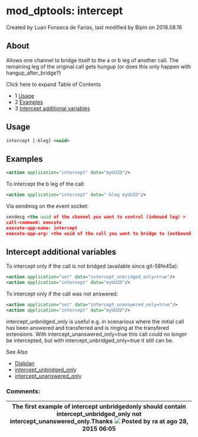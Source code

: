 
# mod_dptools: intercept 

 Created by  Luan Fonseca de Farias, last modified by  Bipin on 2018.08.16

## About

Allows one channel to bridge itself to the a or b leg of another call. The remaining leg of the original call gets hungup (or does this only happen with hangup\_after\_bridge?)

Click here to expand Table of Contents

* 1 [Usage](#-freeswitch--mod_dptools-intercept-)
* 2 [Examples](#examples)
* 3 [Intercept additional variables](#intercept-additional-variables)

## Usage

```xml
intercept [-bleg] <uuid>
```

## Examples

```xml
<action application="intercept" data="myUUID"/>
```

To intercept the b leg of the call:

```xml
<action application="intercept" data="-bleg myUUID"/> 
```

Via sendmsg on the event socket:

```xml
sendmsg <the uuid of the channel you want to control (inbound leg) >
call-command: execute
execute-app-name: intercept
execute-app-arg: <the uuid of the call you want to bridge to (outbound leg)
```

## Intercept additional variables

To intercept only if the call is not bridged (available since git-58fe45a):

```xml
<action application="set" data="intercept_unbridged_only=true"/>
<action application="intercept" data="myUUID"/>
```

To intercept only if the call was not answered:

```xml
<action application="set" data="intercept_unanswered_only=true"/>
<action application="intercept" data="myUUID"/>
```

intercept\_unbridged\_only is useful e.g. in scenarious where the initial call has been answered and transferred and is ringing at the transfered extensions. With intercept\_unanswered\_only=true this call could no longer be intercepted, but with intercept\_unbridged\_only=true it still can be.

See Also

* [Dialplan](https://wiki.freeswitch.org/wiki/Dialplan "Dialplan")
* [intercept\_unbridged\_only](https://wiki.freeswitch.org/wiki/Variable%5Fintercept%5Funbridged%5Fonly "Variable intercept unbridged only")
* [intercept\_unanswered\_only](https://wiki.freeswitch.org/wiki/Variable%5Fintercept%5Funanswered%5Fonly "Variable intercept unanswered only")

### Comments:

| The first example of intercept unbridgedonly should contain intercept\_unbridged\_only not intercept\_unanswered\_only.Thanks ![](/images/icons/contenttypes/comment_16.png) Posted by ra at ago 28, 2015 06:05 |
| -------------------------------------------------------------------------------------------------------------------------------------------------------------------------------------------------------------- |


